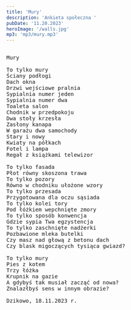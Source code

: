 ```yaml
---
title: 'Mury'
description: 'Ankieta społeczna '
pubDate: '11.20.2023'
heroImage: '/walls.jpg'
mp3: 'mp3/mury.mp3'
---
```

<pre>

Mury

To tylko mury
Ściany podłogi
Dach okna
Drzwi wejściowe pralnia
Sypialnia numer jeden
Sypialnia numer dwa
Toaleta salon
Chodnik w przedpokoju
Dwa stoły krzesła
Zasłony kanapa
W garażu dwa samochody
Stary i nowy
Kwiaty na półkach
Fotel i lampa
Regał z książkami telewizor

To tylko fasada
Płot równy skoszona trawa
To tylko pozory
Równo w chodniku ułożone wzory
To tylko przesada 
Przygotowana dla oczu sąsiada
To tylko kolei tory
Pod łóżkiem wepchnięte zmory
To tylko sposób konwencja
Gdzie sypia Twa egzystencja
To tylko zaschnięte nadżerki
Pozbawione mleka butelki
Czy masz nad głową z betonu dach
Czy blask migoczących tysiąca gwiazd?

To tylko mury
Pies z kotem
Trzy łóżka
Krupnik na gazie
A gdybyś tak musiał zacząć od nowa?
Znalazłbyś sens w innym obrazie?

Dzikowo, 18.11.2023 r.

  
</pre>
